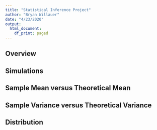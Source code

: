 ```yaml
---
title: "Statistical Inference Project"
author: "Bryan Willauer"
date: "4/23/2020"
output:
  html_document:
    df_print: paged
---
```


## Overview ##



## Simulations ##



## Sample Mean versus Theoretical Mean ##



## Sample Variance versus Theoretical Variance ##



## Distribution ##
